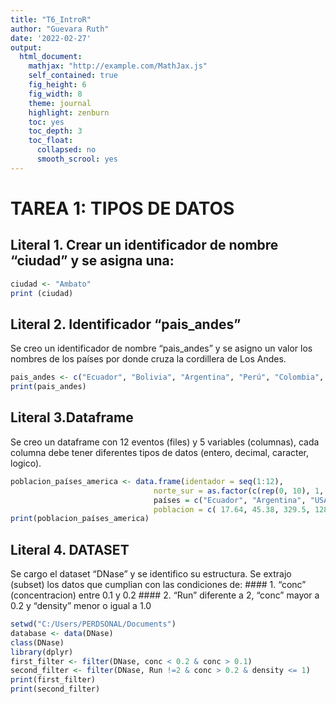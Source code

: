 ```yaml
---
title: "T6_IntroR"
author: "Guevara Ruth"
date: '2022-02-27'
output: 
  html_document:
    mathjax: "http://example.com/MathJax.js"
    self_contained: true
    fig_height: 6
    fig_width: 8
    theme: journal
    highlight: zenburn
    toc: yes
    toc_depth: 3 
    toc_float:
      collapsed: no
      smooth_scrool: yes
---
```


# TAREA 1: TIPOS DE DATOS
## Literal 1. Crear un identificador de nombre "ciudad" y se asigna una: 
```r
ciudad <- "Ambato"
print (ciudad)
```
## Literal 2. Identificador "pais_andes" 
Se creo un identificador de nombre "pais_andes" y se asigno un valor los nombres de los países por donde cruza la cordillera de Los Andes.
```r
pais_andes <- c("Ecuador", "Bolivia", "Argentina", "Perú", "Colombia", "Chile", "Venezuela")
print(pais_andes)
```
## Literal 3.Dataframe 
Se creo un dataframe con 12 eventos (files) y 5 variables (columnas), cada columna debe tener diferentes tipos de datos (entero, decimal, caracter, logico).
```r
poblacion_países_america <- data.frame(identador = seq(1:12), 
                                norte_sur = as.factor(c(rep(0, 10), 1, 1)), 
                                países = c("Ecuador", "Argentina", "USA", "Mexico", "Brasil", "Colombia", "Bolivia", "Chile", "Guyana", "Paraguay", "Perú", "Surinam"),
                                poblacion = c( 17.64, 45.38, 329.5, 128.9, 212.6, 50.88, 11.67, 19.12, 0.79, 7.13, 32.97, 0.58)) #MILLONES
print(poblacion_países_america)
```
## Literal 4. DATASET
Se cargo el dataset "DNase" y se identifico su estructura. Se extrajo (subset) los datos que cumplian con las condiciones de: 
#### 1. "conc" (concentracion) entre 0.1 y 0.2
#### 2. "Run" diferente a 2, "conc" mayor a 0.2 y "density" menor o igual a 1.0
```r
setwd("C:/Users/PERDSONAL/Documents")
database <- data(DNase)
class(DNase)
library(dplyr)
first_filter <- filter(DNase, conc < 0.2 & conc > 0.1)
second_filter <- filter(DNase, Run !=2 & conc > 0.2 & density <= 1)
print(first_filter)
print(second_filter)
```
